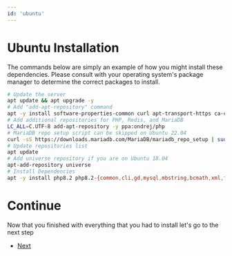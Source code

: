 ```yaml
---
id: 'ubuntu'
---
```


# Ubuntu Installation

The commands below are simply an example of how you might install these dependencies. Please consult with your operating system's package manager to determine the correct packages to install.
```bash
# Update the server
apt update && apt upgrade -y
# Add "add-apt-repository" command
apt -y install software-properties-common curl apt-transport-https ca-certificates gnupg
# Add additional repositories for PHP, Redis, and MariaDB
LC_ALL=C.UTF-8 add-apt-repository -y ppa:ondrej/php
# MariaDB repo setup script can be skipped on Ubuntu 22.04
curl -sS https://downloads.mariadb.com/MariaDB/mariadb_repo_setup | sudo bash
# Update repositories list
apt update
# Add universe repository if you are on Ubuntu 18.04
apt-add-repository universe
# Install Dependencies
apt -y install php8.2 php8.2-{common,cli,gd,mysql,mbstring,bcmath,xml,fpm,curl,zip} mariadb-server nginx tar unzip zip git redis-server dos2unix
```

# Continue 
Now that you finished with everything that you had to install let's go to the next step 
- [Next](/docs/mythicaldash-v3/install#installing-composer)